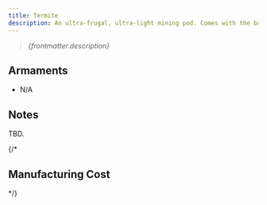 ```yaml
---
title: Termite
description: An ultra-frugal, ultra-light mining pod. Comes with the base, skeleton necessities for spaceflight and EVA. The rock bottom of rock bottom.
---
```



> *{frontmatter.description}*


## Armaments

* N/A


## Notes

TBD.


{/*
## Manufacturing Cost

<ShipManufacturingCost shipName={frontmatter.title} />
*/}